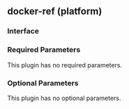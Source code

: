 ## docker-ref (platform)

### Interface

### Required Parameters

This plugin has no required parameters.

### Optional Parameters

This plugin has no optional parameters.
